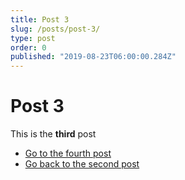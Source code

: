 ```yaml
---
title: Post 3
slug: /posts/post-3/
type: post
order: 0
published: "2019-08-23T06:00:00.284Z"
---
```


# Post 3

This is the **third** post

- [Go to the fourth post](/posts/post-4/)
- [Go back to the second post](/posts/post-2/)


<Navigation />
